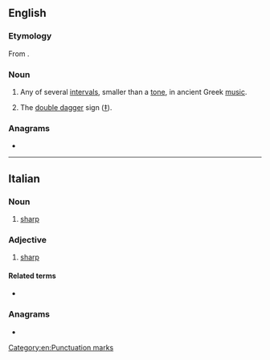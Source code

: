 ==English==

===Etymology===
From {{etyl|grc|en}} {{m|grc|δίεσις||sending through, the smallest interval in the scale}}.

===Noun===
{{en-noun|dieses}}

# {{lb|en|music}} Any of several [[interval]]s, smaller than a [[tone]], in ancient Greek [[music]].
# The [[double dagger]] sign ([[‡]]).

===Anagrams===
* {{anagrams|en|a=deiiss|sesiid|sidies}}

[[Category:en:Punctuation marks]]

----

==Italian==

===Noun===
{{it-noun|m|-}}

# {{lb|it|music}} [[sharp]]

===Adjective===
{{head|it|adjective|invariable}}

# {{lb|it|music}} [[sharp]]

====Related terms====
* {{l|it|diesare}}

===Anagrams===
* {{l|it|deissi}}